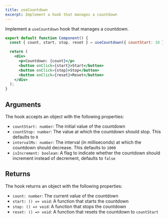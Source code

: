 ```yaml
---
title: useCountdown
excerpt: Implement a hook that manages a countdown
---
```


Implement a `useCountdown` hook that manages a countdown.

```jsx
export default function Component() {
  const { count, start, stop, reset } = useCountdown({ countStart: 10 });

  return (
    <div>
      <p>Countdown: {count}</p>
      <button onClick={start}>Start</button>
      <button onClick={stop}>Stop</button>
      <button onClick={reset}>Reset</button>
    </div>
  );
}
```

## Arguments

The hook accepts an object with the following properties:

- `countStart: number`: The initial value of the countdown
- `countStop: number`: The value at which the countdown should stop. This defaults to `0`
- `intervalMs: number`: The interval (in milliseconds) at which the countdown should decrease. This defaults to `1000`
- `isIncrement: boolean`: A flag to indicate whether the countdown should increment instead of decrement, defaults to `false`

## Returns

The hook returns an object with the following properties:

- `count: number`: The current value of the countdown
- `start: () => void`: A function that starts the countdown
- `stop: () => void`: A function that stops the countdown
- `reset: () => void`: A function that resets the countdown to `countStart`
